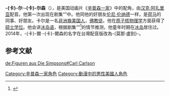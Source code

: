 {{noteTA
|G1=Simpsons
}}{{distinguish|莫那·魯道}}
{{Simpsons character
|name=卡尔·卡尔森
|image=<!-- 檔案不存在 [[File:Carl_Carlson.png|222px]] -->
|gender=[[男性|男性]]
|job=春田镇核电站员工
|hair=黑色
|relatives=没有提到过
|appearance= “Homer's Night Out”
|voiceactor=[[汉克·阿扎里亚|汉克·阿扎里亚]]
}}
'''-{卡}-尔·-{卡}-尔森'''（{{lang-en|'''Carl Carlson'''}}），是美国动画片《[[辛普森一家|辛普森一家]]》中的配角，由[[汉克·阿扎里亚|汉克·阿扎里亚]]配音。他第一次出现在剧集“{{tsl|en|Homer's Night Out|荷馬的奧德賽}}”中。他同他的好朋友[[伦尼·伦纳德|伦尼·伦纳德]]一样，是[[荷马·辛普森|荷马]]的同事、好朋友。卡尔是一名[[非洲裔美国人|非洲裔美国人]]，[[佛教徒|佛教徒]]。他在[[原子核物理学|原子核物理学]]方面获得了[[硕士学位|硕士学位]]。他会讲[[冰岛语|冰岛语]]，根据剧集“{{tsl|en|Scuse Me While I Miss the Sky||Scuse Me While I Miss the Sky}}”<ref>{{cite episode |title=Scuse Me While I Miss the Sky|episodelink=:en:Scuse Me While I Miss the Sky|series=《辛普森一家》 |serieslink=The Simpsons |credits= |network=福克斯电视台 |airdate= |season=14 |number=16 }}</ref>的情节推测，他童年时期在[[冰岛|冰岛]]居住过。2014年，-{卡}-爾·-{卡}-爾森的名字在台灣配音版改為-{莫那·盧到}-。

== 参考文献 ==
{{reflist}}

{{Simpsons characters}}

{{Simpsons-stub}}

[[Category:辛普森一家角色|Category:辛普森一家角色]]
[[Category:動漫中的男性美國人角色|Category:動漫中的男性美國人角色]]

[[de:Figuren_aus_Die_Simpsons#Carl_Carlson|de:Figuren aus Die Simpsons#Carl Carlson]]